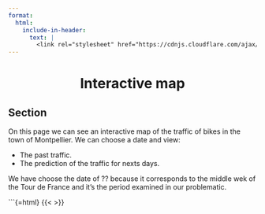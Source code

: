 ```yaml
---
format:
  html:
    include-in-header:
      text: |
        <link rel="stylesheet" href="https://cdnjs.cloudflare.com/ajax/libs/font-awesome/6.5.1/css/all.min.css">
---
```


<div style="text-align: center;">
<h1>Interactive map <i class="fas fa-map"></i></h1>
</div>

## Section

<p class = "text"> On this page we can see an interactive map of the traffic of bikes in the town of Montpellier. We can choose a date and view: </p>

<ul class = "text"> 
    <li>The past traffic.</li>
    <li>The prediction of the traffic for nexts days.</li> 
</ul>

<p class = "text"> We have choose the date of ?? because it corresponds to the middle wek of the Tour de France and it's the period examined in our problematic. </p>

```{=html}
{{< >}}
